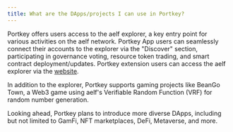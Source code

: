 ```yaml
---
title: What are the DApps/projects I can use in Portkey?
---
```


Portkey offers users access to the aelf explorer, a key entry point for various activities on the aelf network. Portkey App users can seamlessly connect their accounts to the explorer via the "Discover" section, participating in governance voting, resource token trading, and smart contract deployment/updates. Portkey extension users can access the aelf explorer via the [website](https://explorer.aelf.io/ "").

In addition to the explorer, Portkey supports gaming projects like BeanGo Town, a Web3 game using aelf's Verifiable Random Function (VRF) for random number generation.

Looking ahead, Portkey plans to introduce more diverse DApps, including but not limited to GamFi, NFT marketplaces, DeFi, Metaverse, and more.
